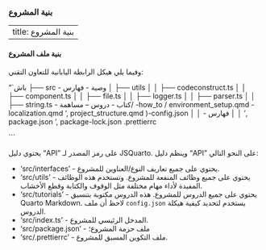 ### بنية المشروع

---
title: بنية المشروع
---


#### بنية ملف المشروع
وفيما يلي هيكل الرابطة اليابانية للتعاون التقني:

“`باش
├── src
<unk> <unk> - وصية
<unk> <unk> <unk> <unk> <unk> <unk> <unk> <unk> <unk> - فهارس
│   ├── utils
│   │   ├── codeconstruct.ts
│   │   ├── component.ts
│   │   ├── file.ts
│   │   ├── logger.ts
│   │   ├── parser.ts
│   │   ├── string.ts
<unk> <unk> <unk> <unk> <unk> <unk> <unk> - كتاب
<unk> <unk> - دروس
<unk> <unk> <unk> <unk> <unk> <unk> <unk> <unk> -- مساهمة/
<unk> <unk> <unk> <unk> <unk> <unk> <unk> -how_to /
<unk> <unk> <unk> <unk> <unk> <unk> <unk> environment_setup.qmd
<unk> <unk> <unk> <unk> <unk> <unk> <unk> -localization.qmd
<unk> <unk> <unk> <unk> <unk> ', project_structure.qmd
<unk> <unk> <unk> <unk> <unk> )-config.json
│   │
<unk> <unk> <unk> <unk> <unk> <unk> - فهارس
│   │
<unk> <unk> <unk> ', package.json
<unk> <unk> <unk> ', package-lock.json
<unk> <unk> <unk> <unk> <unk> <unk> .prettierrc

``` 


يحتوي دليل "API" على رمز المصدر لـ JSQuarto. وينظم دليل "API" على النحو التالي:

- 'src/interfaces' - يحتوي على جميع تعاريف النوع/العناوين للمشروع.
- 'src/utils' - يحتوي على جميع وظائف المنفعة للمشروع. وتستخدم هذه الوظائف المفيدة لأداء مهام مختلفة مثل الوقوف والكتابة وقطع الأخشاب.
- 'src/tutorials' - يحتوي على جميع الدروس للمشروع. هذه الدروس مكتوبة بتنسيق Quarto Markdown. لاحظ أن ملف `config.json` يستخدم لتحديد كيفية هيكلة الدروس.
- 'src/index.ts' - المدخل الرئيسي للمشروع.
- 'src/package.json' - ملف حزمة المشروع؛
- 'src/.prettierrc' - ملف التكوين المسبق للمشروع.
